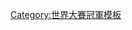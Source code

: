 {{baseball navbox
|bodyclass=hlist

| name  = 1923年世界大賽冠軍紐約洋基隊名單
| title = [[紐約洋基|<font color="white">紐約洋基</font>]] [[1923年世界大賽|<font color="white">1923年世界大賽</font>]]冠軍名單
| titlestyle = background:#1c2841; color:white;
| belowstyle = background:#C4CED4; color:black;
| list1 = 
*[[班尼·班高]] 
* [[Bullet Joe Bush|喬·布許]] 
* [[喬·杜根]] 
* [[麥克·加澤拉]] 
* [[辛奇·海尼斯]] 
* [[哈維·韓德瑞克]] 
* [[弗雷德·霍夫曼]] 
* [[韋特·霍伊特]] 
* [[爾尼·約翰森]] 
* [[山姆·瓊斯 (棒球員)|山姆·瓊斯]] 
* [[卡爾·梅斯]] 
* [[麥克·麥納利]] 
* [[鲍勃·穆塞尔|鮑勃·穆塞爾]] 
* [[賀伯·潘納克]] 
* [[喬治·皮可蘭斯]] 
* [[威利·皮普]] 
* [[貝比·魯斯]] 
* [[威利·舒安]] 
* [[艾佛瑞特·史考特]] 
* [[鮑伯·蕭基]] 
* [[愛爾瑪·史密斯]] 
* [[阿倫·華德]] 
* [[懷提·維特]]
| list2 = 
*總教練 [[米勒·哈金斯]]
| below  = [[1923年美國職棒大聯盟球季|<font color=black>例行賽</font>]]
}}<noinclude>
[[Category:世界大賽冠軍模板]]
</noinclude>